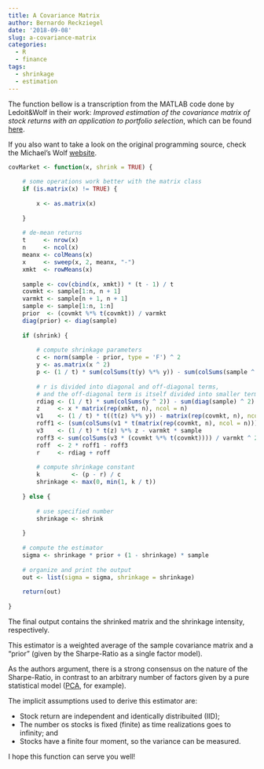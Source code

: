 ```yaml
---
title: A Covariance Matrix
author: Bernardo Reckziegel
date: '2018-09-08'
slug: a-covariance-matrix
categories:
  - R
  - finance
tags:
  - shrinkage
  - estimation
---
```


The function bellow is a transcription from the MATLAB code done by Ledoit&Wolf in their work: *Improved estimation of the covariance matrix of stock returns with an application to portfolio selection*, which can be found [here](http://www.ledoit.net/ole2.pdf). 

If you also want to take a look on the original programming source, check the Michael's Wolf [website](https://www.econ.uzh.ch/en/people/faculty/wolf/publications.html#9).

```r

covMarket <- function(x, shrink = TRUE) {
    
    # some operations work better with the matrix class
    if (is.matrix(x) != TRUE) {
        
        x <- as.matrix(x) 
        
    }
    
    # de-mean returns 
    t     <- nrow(x)
    n     <- ncol(x)
    meanx <- colMeans(x)
    x     <- sweep(x, 2, meanx, "-")
    xmkt  <- rowMeans(x)
    
    sample <- cov(cbind(x, xmkt)) * (t - 1) / t
    covmkt <- sample[1:n, n + 1]
    varmkt <- sample[n + 1, n + 1]
    sample <- sample[1:n, 1:n]
    prior  <- (covmkt %*% t(covmkt)) / varmkt
    diag(prior) <- diag(sample)
    
    if (shrink) {
        
        # compute shrinkage parameters
        c <- norm(sample - prior, type = 'F') ^ 2
        y <- as.matrix(x ^ 2)
        p <- (1 / t) * sum(colSums(t(y) %*% y)) - sum(colSums(sample ^ 2))
        
        # r is divided into diagonal and off-diagonal terms, 
        # and the off-diagonal term is itself divided into smaller terms 
        rdiag <- (1 / t) * sum(colSums(y ^ 2)) - sum(diag(sample) ^ 2)
        z     <- x * matrix(rep(xmkt, n), ncol = n)
        v1    <- (1 / t) * t((t(z) %*% y)) - matrix(rep(covmkt, n), ncol = n) * sample
        roff1 <- (sum(colSums(v1 * t(matrix(rep(covmkt, n), ncol = n)))) / varmkt) - (sum(diag(v1) * covmkt) / varmkt)
        v3    <- (1 / t) * t(z) %*% z - varmkt * sample
        roff3 <- sum(colSums(v3 * (covmkt %*% t(covmkt)))) / varmkt ^ 2 - sum(diag(v3) * covmkt ^ 2) / varmkt ^ 2
        roff  <- 2 * roff1 - roff3
        r     <- rdiag + roff
        
        # compute shrinkage constant
        k         <- (p - r) / c
        shrinkage <- max(0, min(1, k / t)) 
        
    } else {
        
        # use specified number
        shrinkage <- shrink
        
    }
    
    # compute the estimator
    sigma <- shrinkage * prior + (1 - shrinkage) * sample
    
    # organize and print the output
    out <- list(sigma = sigma, shrinkage = shrinkage)
    
    return(out)
    
}


```

The final output contains the shrinked matrix and the shrinkage intensity, respectively. 

This estimator is a weighted average of the sample covariance matrix and a "prior" (given by the Sharpe-Ratio as a single factor model).

As the authors argument, there is a strong consensus on the nature of the Sharpe-Ratio, in contrast to an arbitrary number of factors given by a pure statistical model ([PCA](https://en.wikipedia.org/wiki/Principal_component_analysis), for example).

The implicit assumptions used to derive this estimator are:

- Stock return are independent and identically distribuited (IID);
- The number os stocks is fixed (finite) as time realizations goes to infinity; and
- Stocks have a finite four moment, so the variance can be measured.

I hope this function can serve you well!


